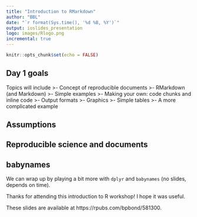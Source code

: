 ```yaml
---
title: "Introduction to RMarkdown"
author: "BBL"
date: "`r format(Sys.time(), '%d %B, %Y')`"
output: ioslides_presentation
logo: images/Rlogo.png
incremental: true
---
```


```r
knitr::opts_chunk$set(echo = FALSE)
```

## Day 1 goals {.build data-background=#cceeff}

Topics will include
>- Concept of reproducible documents
>- RMarkdown (and Markdown)
>- Simple examples
>- Making your own: code chunks and inline code
>- Output formats
>- Graphics
>- Simple tables
>- A more complicated example


## Assumptions


## Reproducible science and documents



## babynames

We can wrap up by playing a bit more with `dplyr` and `babynames` (no slides, depends on time).

Thanks for attending this introduction to R workshop! I hope it was useful.

These slides are available at https://rpubs.com/bpbond/581300.
